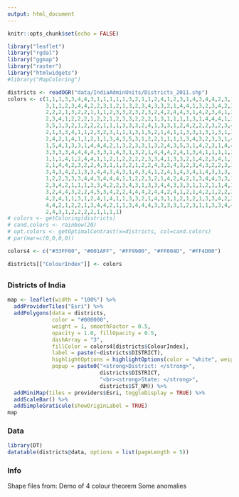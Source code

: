 ```yaml
---
output: html_document
---
```


<style>
    body .main-container {
        max-width: 100%;
        padding: 0;
        margin: 0;
    }
</style>

```r
knitr::opts_chunk$set(echo = FALSE)
```


```r
library("leaflet")
library("rgdal")
library("ggmap")
library("raster")
library("htmlwidgets")
#library("MapColoring")

districts <- readOGR("data/IndiaAdminUnits/Districts_2011.shp")
colors <- c(1,1,1,3,3,4,4,3,1,1,1,1,1,3,2,1,1,2,4,1,2,3,1,4,3,4,4,2,3,1,3,2,3,4,3,2,1,
            3,1,1,2,3,4,4,2,2,3,1,2,1,3,2,3,4,3,3,2,1,4,4,1,3,2,3,4,2,3,5,2,3,1,2,4,3,
            2,2,2,1,3,2,2,1,1,1,2,3,3,2,3,2,3,2,4,2,4,4,3,1,4,2,3,4,1,2,3,3,3,3,2,3,2,
            2,3,4,1,2,2,2,1,2,2,1,2,3,3,2,2,2,1,3,1,1,1,1,3,1,4,4,4,1,2,3,3,1,4,4,2,3,
            3,5,1,3,2,1,2,2,2,1,1,1,3,3,3,2,4,1,3,3,1,2,4,2,2,2,3,2,3,4,1,4,3,2,3,1,5,
            2,1,3,3,4,1,1,2,3,2,3,1,1,1,3,1,5,2,1,4,1,1,3,3,1,3,1,3,1,3,2,2,3,2,4,2,4,
            2,4,2,1,4,1,1,2,1,1,3,4,3,5,3,1,2,2,1,1,1,1,3,4,3,2,3,3,1,4,2,1,2,4,1,2,3,
            1,5,4,1,3,3,1,4,4,4,2,1,3,2,3,3,1,3,2,4,3,5,3,1,4,2,3,1,4,4,3,4,4,4,3,4,1,
            3,3,3,3,4,4,4,4,3,3,1,4,3,1,3,2,1,4,4,4,2,4,1,3,4,1,1,1,1,2,4,4,2,1,2,1,3,
            1,1,1,4,1,2,4,4,1,1,2,1,2,2,2,2,3,3,4,1,3,3,2,1,4,2,3,4,1,1,2,4,1,3,2,3,4,
            2,1,4,4,2,3,2,2,4,3,1,1,3,2,1,2,2,4,3,2,4,3,2,3,4,3,2,2,3,3,4,1,2,2,1,2,4,
            3,4,3,4,2,1,3,3,4,4,3,4,3,1,4,3,4,1,2,4,1,4,3,4,1,4,3,1,3,1,1,2,2,2,2,4,2,
            1,2,2,3,3,3,4,4,3,4,4,4,1,1,2,2,3,2,1,4,2,4,2,1,3,4,4,3,3,1,2,4,3,4,1,4,3,
            2,3,4,2,1,1,1,3,3,4,2,2,3,4,3,1,3,3,4,4,3,3,3,1,1,2,1,1,4,3,4,1,1,3,1,1,3,
            3,2,4,4,3,2,2,4,5,3,4,2,2,4,4,4,2,4,4,2,4,1,2,1,4,2,1,2,2,2,2,2,1,1,2,1,3,
            4,2,4,1,1,3,1,2,4,1,4,1,1,3,3,2,1,4,3,1,1,2,1,2,1,3,3,4,2,2,2,2,4,4,2,4,4,
            4,4,2,1,2,2,1,3,4,4,2,1,1,3,4,4,4,3,3,3,3,1,2,3,1,1,3,3,4,4,2,1,4,4,3,3,4,
            2,4,3,1,2,2,2,2,1,1,1,1)
# colors <- getColoring(districts)
# cand.colors <- rainbow(20)
# opt.colors <- getOptimalContrast(x=districts, col=cand.colors)
# par(mar=c(0,0,0,0))

colors4 <- c("#33FF00", "#001AFF", "#FF9900", "#FF004D", "#FF4D00")

districts[["ColourIndex"]] <- colors
```

## {.tabset}
### Districts of India

```r
map <- leaflet(width = "100%") %>% 
  addProviderTiles("Esri") %>% 
  addPolygons(data = districts, 
              color = "#000000", 
              weight = 1, smoothFactor = 0.5,
              opacity = 1.0, fillOpacity = 0.5,
              dashArray = "3",
              fillColor = colors4[districts$ColourIndex],
              label = paste(~districts$DISTRICT),
              highlightOptions = highlightOptions(color = "white", weight = 2),
              popup = paste0("<strong>District: </strong>",
                             districts$DISTRICT,
                             "<br><strong>State: </strong>",
                             districts$ST_NM)) %>%
  addMiniMap(tiles = providers$Esri, toggleDisplay = TRUE) %>% 
  addScaleBar() %>%
  addSimpleGraticule(showOriginLabel = TRUE)
map
```

### Data

```r
library(DT)
datatable(districts@data, options = list(pageLength = 5))
```

### Info

Shape files from:
Demo of 4 colour theorem
Some anomalies